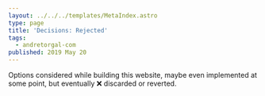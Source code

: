 ```yaml
---
layout: ../../../templates/MetaIndex.astro
type: page
title: 'Decisions: Rejected'
tags:
  - andretorgal-com
published: 2019 May 20
---
```


<Abstract>

Options considered while building this website, maybe even implemented at some point, but eventually :x: discarded or reverted.

</Abstract>
